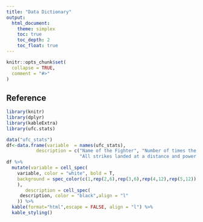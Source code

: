 ```yaml
---
title: "Data Dictionary"
output: 
  html_document:
    theme: simplex
    toc: true
    toc_depth: 2
    toc_float: true
---
```


```r
knitr::opts_chunk$set(
  collapse = TRUE,
  comment = "#>"
)
```

## Reference

```r
library(knitr)
library(dplyr)
library(kableExtra)
library(ufc.stats)

data("ufc_stats")
df<-data.frame(variable  = names(ufc_stats),
           description = c("Name of the Fighter", "Number of times the opponent hits the ground as a result of a hit or kick",
                           "All strikes landed at a distance and power strikes in the clinch and on the ground", "Same as previous but attempted", "Rate of landed vs attempted","Signficant strikes plus small, short strikes in the clinch and on the ground","Same as previous but attempted","Number of times bringing the opponenet to the ground with attacker on top","Same as previous but attempted","Rate of landed vs attempted","Attempt to tap out the opponent","Passing the guard, eg. improving to a more dominant position on the ground","Fighter moves from an inferior to a superior position","Stike or kick landed on opponent's head","Same as previous but attempted","Stike or kick landed on opponent's body","Same as previous but attempted","Leg kick landed","Same as previous but attempted","Stike or kick landed from a distance","Same as previous but attempted","Stike or kick landed in a clinch","Same as previous but attempted","Stike landed on the ground","Same as previous but attempted","Current round","End result","Last round of the fight","Fighttime in the last round","Scheduled rounds of the fight","Winner (W) or Loser(L)", "Weight class of the fight", "UFC event title","Date of the UFC event", "Location of UFC event", "Number at the gate", "Run-length id of the fights"))
df %>%
  mutate(variable = cell_spec(
    variable, color = "white", bold = T,
    background = spec_color(c(1,rep(2,6),rep(3,6),rep(4,12),rep(5,12)), end = 0.9, direction = -1),
    ),
       description = cell_spec(
     description, color = "black",align = "l"
    )) %>%
  kable(format="html",escape = FALSE, align = "l") %>% 
  kable_styling()
```

